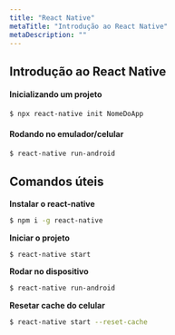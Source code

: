 ```yaml
---
title: "React Native"
metaTitle: "Introdução ao React Native"
metaDescription: ""
---
```


## Introdução ao React Native

#### Inicializando um projeto

```bash
$ npx react-native init NomeDoApp
```

#### Rodando no emulador/celular

```bash
$ react-native run-android
```

## Comandos úteis

**Instalar o react-native**

```bash
$ npm i -g react-native
```

**Iniciar o projeto**

```bash
$ react-native start
```

**Rodar no dispositivo**

```bash
$ react-native run-android
```

**Resetar cache do celular**

```bash
$ react-native start --reset-cache
```
